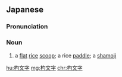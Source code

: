 ==Japanese==
{{DEFAULTSORT:しゃもじ}}
{{ja-kanjitab|しゃく|k1=さ|もん|k2=も|じ|yomi=irr|sort=さもじ}}
{{ja-kanjitab|しゃく|k1=しゃ|もん|k2=も|じ|yomi=irr}}
{{wikipedia|lang=ja|しゃもじ}}

===Pronunciation===
{{ja-pron|acc=a|しゃもじ|y=irr}}

===Noun===
{{ja-noun|しゃもじ|さもじ}}

# a [[flat]] [[rice]] [[scoop]]; a rice [[paddle]]; a [[shamoji]]

{{C|ja|Cutlery}}

[[hu:杓文字]]
[[mg:杓文字]]
[[chr:杓文字]]